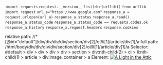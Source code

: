 `import requests`
`requtest.__version__`
`list(dir(urllib))`
`from urllib import request`
`url_a="https://www.google.com"`
`response_a = request.urlopen(url_a)`
`response_a.status`
`response_a.read()`
`response_a.status_code`
`response_a.status_code == requests.codes.ok`
`response_a.history`
`response_a.request.headers`
`response.cookies`

relative path:
//*[@id="default"]/div/div/div/div/section/div[2]/ol/li[1]/article/div[1]/a
full path:
/html/body/div/div/div/div/section/div[2]/ol/li[1]/article/div[1]/a
Selector:
#default > div > div > div > div > section > div:nth-child(2) > ol > li:nth-child(1) > article > div.image_container > a
Element:
<a href="catalogue/a-light-in-the-attic_1000/index.html"><img src="media/cache/2c/da/2cdad67c44b002e7ead0cc35693c0e8b.jpg" alt="A Light in the Attic" class="thumbnail"/></a>